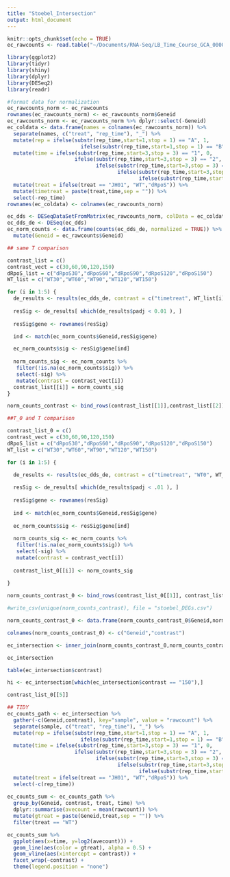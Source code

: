 ```yaml
---
title: "Stoebel_Intersection"
output: html_document
---
```


```r
knitr::opts_chunk$set(echo = TRUE)
ec_rawcounts <- read.table("~/Documents/RNA-Seq/LB_Time_Course_GCA_000005845.2_ASM584v2_genomic_counts.txt", header = TRUE)

library(ggplot2)
library(tidyr)
library(shiny)
library(dplyr)
library(DESeq2)
library(readr)
```

```r
#format data for normalization
ec_rawcounts_norm <- ec_rawcounts
rownames(ec_rawcounts_norm) <- ec_rawcounts_norm$Geneid
ec_rawcounts_norm <- ec_rawcounts_norm %>% dplyr::select(-Geneid)
ec_coldata <- data.frame(names = colnames(ec_rawcounts_norm)) %>%
  separate(names, c("treat", "rep_time"), "_") %>%
  mutate(rep = ifelse(substr(rep_time,start=1,stop = 1) == "A", 1, 
                        ifelse(substr(rep_time,start=1,stop = 1) == "B", 2, 3))) %>%
  mutate(time = ifelse(substr(rep_time,start=3,stop = 3) == "1", 0,
                      ifelse(substr(rep_time,start=3,stop = 3) == "2", 30,
                             ifelse(substr(rep_time,start=3,stop = 3) == "3", 60,
                                    ifelse(substr(rep_time,start=3,stop = 3) == "4", 90,
                                           ifelse(substr(rep_time,start=3,stop = 3) == "5", 120, 150)))))) %>%
  mutate(treat = ifelse(treat == "JH01", "WT","dRpoS")) %>%
  mutate(timetreat = paste(treat,time,sep = "")) %>%
  select(-rep_time)
rownames(ec_coldata) <- colnames(ec_rawcounts_norm)
```


```r
ec_dds <- DESeqDataSetFromMatrix(ec_rawcounts_norm, colData = ec_coldata, design = ~ timetreat)
ec_dds_de <- DESeq(ec_dds)
ec_norm_counts <- data.frame(counts(ec_dds_de, normalized = TRUE)) %>%
  mutate(Geneid = ec_rawcounts$Geneid)

```

```r
## same T comparison

contrast_list = c()
contrast_vect = c(30,60,90,120,150)
dRpoS_list = c("dRpoS30","dRpoS60","dRpoS90","dRpoS120","dRpoS150")
WT_list = c("WT30","WT60","WT90","WT120","WT150")

for (i in 1:5) {
  de_results <- results(ec_dds_de, contrast = c("timetreat", WT_list[i],dRpoS_list[i]))
  
  resSig <- de_results[ which(de_results$padj < 0.01 ), ]
  
  resSig$gene <- rownames(resSig)

  ind <- match(ec_norm_counts$Geneid,resSig$gene)

  ec_norm_counts$sig <- resSig$gene[ind]
  
  norm_counts_sig <- ec_norm_counts %>%
   filter(!is.na(ec_norm_counts$sig)) %>%
   select(-sig) %>%
   mutate(contrast = contrast_vect[i])
  contrast_list[[i]] = norm_counts_sig
}

norm_counts_contrast <- bind_rows(contrast_list[[1]],contrast_list[[2]],contrast_list[[3]],contrast_list[[4]],contrast_list[[5]])

```

```r
##T_0 and T comparison

contrast_list_0 = c()
contrast_vect = c(30,60,90,120,150)
dRpoS_list = c("dRpoS30","dRpoS60","dRpoS90","dRpoS120","dRpoS150")
WT_list = c("WT30","WT60","WT90","WT120","WT150")

for (i in 1:5) {

  de_results <- results(ec_dds_de, contrast = c("timetreat", "WT0", WT_list[i]))
    
  resSig <- de_results[ which(de_results$padj < .01 ), ]
    
  resSig$gene <- rownames(resSig)
  
  ind <- match(ec_norm_counts$Geneid,resSig$gene)
  
  ec_norm_counts$sig <- resSig$gene[ind]
    
  norm_counts_sig <- ec_norm_counts %>%
   filter(!is.na(ec_norm_counts$sig)) %>%
   select(-sig) %>%
   mutate(contrast = contrast_vect[i])
  
  contrast_list_0[[i]] <- norm_counts_sig
  
}

norm_counts_contrast_0 <- bind_rows(contrast_list_0[[1]], contrast_list_0[[2]], contrast_list_0[[3]], contrast_list_0[[4]], contrast_list_0[[5]])

#write_csv(unique(norm_counts_contrast), file = "stoebel_DEGs.csv")
```

```r
norm_counts_contrast_0 <- data.frame(norm_counts_contrast_0$Geneid,norm_counts_contrast_0$contrast)

colnames(norm_counts_contrast_0) <- c("Geneid","contrast")

ec_intersection <- inner_join(norm_counts_contrast_0,norm_counts_contrast, by = c("Geneid","contrast"))

ec_intersection

table(ec_intersection$contrast)

hi <- ec_intersection[which(ec_intersection$contrast == "150"),]

contrast_list_0[[5]]
```


```r
## TIDY
ec_counts_gath <- ec_intersection %>%
  gather(-c(Geneid,contrast), key="sample", value = "rawcount") %>%
  separate(sample, c("treat", "rep_time"), "_") %>%
  mutate(rep = ifelse(substr(rep_time,start=1,stop = 1) == "A", 1, 
                        ifelse(substr(rep_time,start=1,stop = 1) == "B", 2, 3))) %>%
  mutate(time = ifelse(substr(rep_time,start=3,stop = 3) == "1", 0,
                      ifelse(substr(rep_time,start=3,stop = 3) == "2", 30,
                             ifelse(substr(rep_time,start=3,stop = 3) == "3", 60,
                                    ifelse(substr(rep_time,start=3,stop = 3) == "4", 90,
                                           ifelse(substr(rep_time,start=3,stop = 3) == "5", 120, 150)))))) %>%
  mutate(treat = ifelse(treat == "JH01", "WT","dRpoS")) %>%
  select(-c(rep_time))
                                      
ec_counts_sum <- ec_counts_gath %>%
  group_by(Geneid, contrast, treat, time) %>%
  dplyr::summarise(avecount = mean(rawcount)) %>%
  mutate(gtreat = paste(Geneid,treat,sep = "")) %>%
  filter(treat == "WT")
```


```r
ec_counts_sum %>%
  ggplot(aes(x=time, y=log2(avecount))) +
  geom_line(aes(color = gtreat), alpha = 0.5) +
  geom_vline(aes(xintercept = contrast)) +
  facet_wrap(~contrast) +
  theme(legend.position = "none")
```

